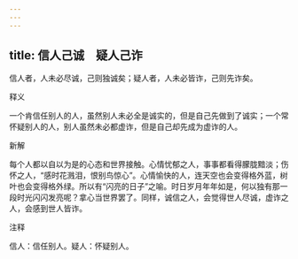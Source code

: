 ```yaml
---
---
---
```

title: 信人己诚　疑人己诈
---



信人者，人未必尽诚，己则独诚矣；疑人者，人未必皆诈，己则先诈矣。

释义

一个肯信任别人的人，虽然别人未必全是诚实的，但是自己先做到了诚实；一个常怀疑别人的人，别人虽然未必都虚诈，但是自己却先成为虚诈的人。

新解

每个人都以自以为是的心态和世界接触。心情忧郁之人，事事都看得朦胧黯淡；伤怀之人，“感时花溅泪，恨别鸟惊心”。心情愉快的人，连天空也会变得格外蓝，树叶也会变得格外绿。所以有“闪亮的日子”之喻。时日岁月年年如是，何以独有那一段时光闪闪发亮呢？拿心当世界罢了。同样，诚信之人，会觉得世人尽诚，虚诈之人，会感到世人皆诈。

注释

信人：信任别人。疑人：怀疑别人。